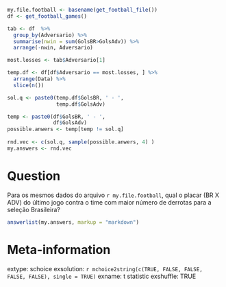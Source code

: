 ```r
my.file.football <- basename(get_football_file())
df <- get_football_games()

tab <- df  %>% 
  group_by(Adversario) %>%
  summarise(nwin = sum(GolsBR>GolsAdv)) %>%
  arrange(-nwin, Adversario)

most.losses <- tab$Adversario[1]

temp.df <- df[df$Adversario == most.losses, ] %>%
  arrange(Data) %>%
  slice(n())

sol.q <- paste0(temp.df$GolsBR, ' - ', 
                temp.df$GolsAdv)

temp <- paste0(df$GolsBR, ' - ', 
               df$GolsAdv)
possible.anwers <- temp[temp != sol.q]
  
rnd.vec <- c(sol.q, sample(possible.anwers, 4) )
my.answers <- rnd.vec
```


Question
========

Para os mesmos dados do arquivo `r my.file.football`, qual o placar (BR X ADV) do último jogo contra o time com maior número de derrotas para a seleção Brasileira?

```r
answerlist(my.answers, markup = "markdown")
```



Meta-information
================
extype: schoice
exsolution: `r mchoice2string(c(TRUE, FALSE, FALSE, FALSE, FALSE), single = TRUE)`
exname: t statistic
exshuffle: TRUE
